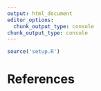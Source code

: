 ```yaml
---
output: html_document
editor_options: 
  chunk_output_type: console
chunk_output_type: console
---
```


```r
source('setup.R')
```


# References 
\begin{itemize}
  \item[[1]] Henrik Madsen and Jan Holst, Modelling Non-Linear and Non-Stationary Time Series, December 2006. 
  \item[[2]] Madsen, H. (2007). Time series analysis. CRC Press.
  \item[[3]] Bacher, P. and Madsen, H. (2011). Identifying suitable models for the heat dynamics of buildings. Ernegy and Buildings Volume 43. 
\end{itemize}